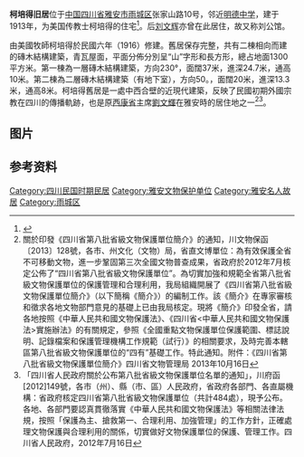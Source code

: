 {{msg:四川省文物保護單位
|名稱 = 柯培得舊居
|編號 = 461 
|圖片 = [[File:Former_Residence_of_Ke_Peide_01_2014-09.JPG|260px]]<br><small>文保碑，2014年9月</small>
|級別 = S8
|分類 = 
|時代 = 1916年
|地点 = 雅安市雨城區
|坐標 =
|登錄 = 2012年7月16日
}}
'''柯培得旧居'''位于[[中国|中国]][[四川省|四川省]][[雅安市|雅安市]][[雨城区|雨城区]]张家山路10号，邻近[[雅安私立明德中学|明德中学]]，建于1913年，为美国传教士柯培得的住宅<ref>{{cite web|url=http://news.beiww.com/2012/0727/article_106287.html|title=《第八批省级文物保护单位名单出炉》|accessdate=2014-09-10|work=|publisher=北纬网-雅安日报|archive-url=https://web.archive.org/web/20140910195547/http://news.beiww.com/2012/0727/article_106287.html|archive-date=2014-09-10|dead-url=yes}}</ref>。后[[刘文辉|刘文辉]]亦曾在此居住，故又称刘公馆。

由美國牧師柯培得於民國六年（1916）修建。舊居保存完整，共有二棟相向而建的磚木結構建築，青瓦屋面，平面分佈分別呈“山”字形和長方形，總占地面1300平方米。第一棟為一層磚木結構建築，方向230°，面闊37米，進深24.7米，通高10米。第二棟為二層磚木結構建築（有地下室），方向50。，面闊20米，進深13.3米，通高8米。柯培得舊居是一處中西合壁的近現代建築，反映了民國初期外國宗教在四川的傳播軌跡，也是原[[西康省|西康省]]主席[[劉文輝|劉文輝]]在雅安時的居住地之一<ref>關於印發《四川省第八批省級文物保護單位簡介》的通知，川文物保函〔2013〕128號，各市、州文化（文物）局，省直文博單位：為有效保護全省不可移動文物，進一步鞏固第三次全國文物普查成果，省政府於2012年7月核定公佈了“四川省第八批省級文物保護單位”。為切實加強和規範全省第八批省級文物保護單位的保護管理和合理利用，我局組織開展了《四川省第八批省級文物保護單位簡介》（以下簡稱《簡介》）的編制工作。該《簡介》在專家審核和徵求各地文物部門意見的基礎上已由我局核定。現將《簡介》印發全省，請各地按照《中華人民共和國文物保護法》、《四川省<中華人民共和國文物保護法>實施辦法》的有關規定，參照《全國重點文物保護單位保護範圍、標誌說明、記錄檔案和保護管理機構工作規範（試行）》的相關要求，及時完善本轄區第八批省級文物保護單位的“四有”基礎工作。特此通知。附件：《四川省第八批省級文物保護單位簡介》四川省文物管理局  2013年10月16日</ref><ref>  「四川省人民政府關於公布第八批省級文物保護單位名單的通知」，川府函[2012]149號，各市（州）、縣（市、區）人民政府，省政府各部門、各直屬機構：省政府核定四川省第八批省級文物保護單位（共計484處），現予公布。各地、各部門要認真貫徹落實《中華人民共和國文物保護法》等相關法律法規，按照「保護為主、搶救第一、合理利用、加強管理」的工作方針，正確處理文物保護與合理利用的關係，切實做好文物保護單位的保護、管理工作。四川省人民政府，2012年7月16日</ref>。

== 图片 ==

{{gallery
|File:Former Residence of Ke Peide 02 2014-09.JPG|正面
|File:Former Residence of Ke Peide 03 2014-09.JPG|前院
|File:Former Residence of Ke Peide 04 2014-09.JPG|侧面
}}
==参考资料==
{{reflist}}
{{commons category|Former Residence of Ke Peide}}
{{雅安市境内的四川省文物保护单位}}
[[Category:四川民国时期民居|Category:四川民国时期民居]]
[[Category:雅安文物保护单位|Category:雅安文物保护单位]]
[[Category:雅安名人故居|Category:雅安名人故居]]
[[Category:雨城区|Category:雨城区]]